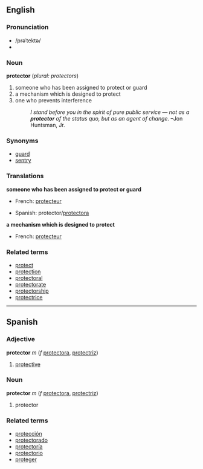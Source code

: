 ==English==
=== Pronunciation ===
*/prəˈtektə/
*{{AHD|prə-tĕk'tər}}

=== Noun ===
'''protector''' (''plural: protectors'')
#someone who has been assigned to protect or guard
#a mechanism which is designed to protect
#one who prevents interference
#:''I stand before you in the spirit of pure public service &mdash; not as a '''protector''' of the status quo, but as an agent of change.'' &ndash;Jon Huntsman, Jr.


=== Synonyms ===
*[[guard]]
*[[sentry]]

=== Translations ===
'''someone who has been assigned to protect or guard'''
{{top}}
* French: [[protecteur]]
{{mid}}
*Spanish: protector/[[protectora]]
{{bottom}}

'''a mechanism which is designed to protect'''
{{top}}
* French: [[protecteur]]
{{mid}}
{{bottom}}

=== Related terms ===
*[[protect]]
*[[protection]]
*[[protectoral]]
*[[protectorate]]
*[[protectorship]]
*[[protectrice]]

----

==Spanish==
===Adjective===
'''protector''' ''m'' (''f'' [[protectora]], [[protectriz]])

# [[protective]]

===Noun===
'''protector''' ''m'' (''f'' [[protectora]], [[protectriz]])

# protector

===Related terms===
*[[protección]]
*[[protectorado]]
*[[protectoría]]
*[[protectorio]]
*[[proteger]]